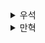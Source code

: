 <details>
  <summary>우석</summary>
  # 중첩된 데이터에 함수형 도구 사용하기

## update() 도출하기: 객체의 필드 변경하는 함수
```js
function incrementQuantity(item) {
  const quantity = item['quantity'];
  const newQuantity = quantity + 1;
  const newItem = objectSet(item, 'quantity', newQuantity);
  return newItem;
}
```
- 예시와 같은 메서드는 다양하게 존재할 수 있다.
- 예를 들면 decreseQuantity, doubleQuantity 등등..
- 하지만 모두 객체의 필드 조회하고, 수정하고, 설정하는 코드이다.
<br></br>

```js
function update(object, key, modify) {
  const value = object[key];
  const newValue = modify(value);
  const newObject = objectSet(item, key, newValue);
  return newObject;
}
```
- 이전 메서드를 일반화하면 update() 메서드를 뽑아낼 수 있다.
- 이전에 배웠던 순서를 따라 리팩토링하면 어렵지 않다.
    1. 함수 이름에 있는 암묵적 인자 드러내기
    2. 함수 본문을 콜백으로 바꾸기
<br></br>

## 중첩된 데이터에 update() 사용하기
```js
const shirt = {
  name: "shirt",
  price: 13,
  options: {
    color: "blue",
    size: 3
  }
}
```
- 위 객체의 color처럼 중첩된 객체 내부 값을 수정해야 한다면 어떻게 해야할까?
<br></br>

```js
function incrementSize(item) {
  return update(item, 'options', function(options) {
    return update(options, 'size', increment)
  })
}
```
- update()를 2번 사용하는 방식으로 중첩된 데이터를 수정할 수 있다.
- 하지만 이 방식을 사용할 경우 중첩된 횟수만큼 update를 명시해야 한다.
<br></br>

### 재귀와 배열을 활용한 중첩된 데이터 update
```js
function nestedUpdate(object, keys, modify) {
  if (keys.length === 0) return modify(object);

  const key1 = keys[0];
  const restOfKeys = drop_first(keys);
  return update(object, key1, function(value1) {
    return nestedUpdate(value1, restOfKeys, modify)
  })
}
```
- 재귀 함수를 사용하면 중첩된 객체의 데이터를 수정할 수 있는 nestedUpdate()를 보다 수월하고 깔끔하게 구현할 수 있다.
<br></br>

## 재귀를 활용한 nestedUpdate의 문제점과 해결책
```js
nestedUpdate(object, ['key1', 'key2', 'key3', 'key4', 'key5', 'key6', 'key7', 'key8'], modify)
```
- 재귀를 활용해 nestedUpdate를 깔끔하게 구현했지만 실제 이용 시에는 문제가 있다.
- 깊게 중첩된 경우 긴 key 경로를(필드명들) 외워야 한다는 점이다.
- 기억해야 할 것이 많을 때 떠올릴 수 있는 해결책은 `추상화 벽`이다.
<br></br>

### 추상화 벽 활용하기
```js
function updatePostById(category, id, modify) {
  return nestedUpdate(category, ['posts', id], modifyPost)
}

function updateAuthor(post, modifyUser) {
  return update(post, 'author', modifyUser)
}

function capitalizeUserName(user) {
  return update(user, 'name', capitalize);
}


// 사용부
updatePostById(blogCategory, '12', function(post) {
  return updateAuthor(post, capitalizeUserName)
});
```
- 추상화 벽에 의미 있는 이름을 가진 메서드를 만든다.
- 이렇게 될 경우 로직을 여러 단계로 분리하고, 각 단계의 역할을 분명히 할 수 있고 기억하기 쉬워진다.
- 또한 기억해야 하는 것이 key이름이 아닌 동작에 필요한 메서드가 되고, 기억해야 하는 것의 수도 줄어든다 (key 대신 메서드명을 기억하면 된다는 게 강점이지 기억해야 하는 것의 수가 줄어든다는 점은 큰 의미가 없어 보인다.)

</details><details>
  <summary>만혁</summary>
  # 중첩된 데이터에 함수형 도구 사용하기


## 필드를 명시적으로 만들기


```js
// as-is
function incrementField(item, field) {
    const value = item[field];
    const newValue = value + 1;
    const newItem = objectSet(item, field, newValue);
    return newCart;
}

// to-be
function incrementField(item, field) {
    return updateField(item, field, function(value) {
        return value + 1;
    })
}

function updateField(item, field, modify) {
    const value = item[field];
    const newValue = value + 1;
    const newItem = objectSet(item, field, newValue);
    return newCart;    
}
```

## 리팩터링: 조회하고 변경하고 설정하는 것을 `update()`로 교체하기

```js
// 리팩토링 전
function incrementField(item, field) {
    const value = item[field]; // 조회
    const newValue = value + 1; // 바꾸기
    const newItem = objectSet(item, field, newValue); // 설정
    return newCart;
}
```

위 코드를 보면 전체 동작은 세 단계이다.

1. 객체에서 값을 조회
2. 값을 바꾸기
3. 객체에 값을 설정(카피-온-라이트 사용)


### 조회하고 변경하고 설정하는 것을 `update()`로 교체하기 단계

#### 단계 1: 조회하고 바꾸고 설정하는 것을 찾는다.

```js
function halveField(item, field) {
    const value = item[field]; // 조회
    const newValue = value / 2; // 바꾸기
    const newItem = objectSet(item, field, newValue); // 설정
    return newCart;
}
```
#### 단계 2:  `update()`로 교체한다
```js
function halveField(item, field) {
    return update(item, field, function(value) {
        recommendation value / 2;
    })
}
```



<details>
    <summary>연습 문제</summary>

### `lowercase()` 적용

```js
const user = {
    firstName: "Joe",
    lastName: "Nash",
    email: "aaa@aaa.com"
}

update(user, 'email', lowercase);
```


### `tenXQuantity()` 만들기

```js
const item = {
    name: "shoes",
    price: 7,
    quantity: 2
}

function tenXQuantity(item) {
    return update(item, 'quantity', function(value) {
        return value * 10;
    })
}

```

## `update2()` 도출하기

중첩된 Object 의  key 를 수정하고싶다

```js
function update2(object, key1, key2, modify) {
    return update(object, key1, function(value1) {
        return update(object, key2, modify)
    })
}
```

</details>

## `incrementSizeByName()`을 만드는 네 가지 방법


### 옵션 1: `upate()` 와 `incrementSize()` 로 만들기
```js
function incrementSizeByName(cart, name) {
    return update(cart, name, incrementSize);
}
```

### 옵션 2: `upate()` 와 `update2()` 로 만들기
```js
function incrementSizeByName(cart, name) {
    return update(cart, name, function(item) {
        return update2(item, 'options', 'size', function(size) {
            return size + 1;
        })
    })
}
```



### 옵션 3: `upate()` 로 만들기
```js
function incrementSizeByName(cart, name) {
    return update(cart, name, function(item) {
        return update(item, 'options', function(options) {
            return update(options, 'size', function(size) {
                return size + 1;
            })
        })
    })   
}
```
### 옵션 4: 조회하고 바꾸고 설정하는 것을 직접 만들기

위 함수형 도구를 사용하지 않는 방법



## `update3()` 도출하기

```js
function update3(object, key1, key2, key3, modify) {
    return update(object, key1, function(object2) {
        return update2(object2, key2, key3, modify)
    })
}
```


<details>
    <summary>연습 문제</summary>

### `update4()`, `update5()` 만들기

```js
function update4(object, key1, key2, key3, key4, modify) {
    return update(object, key1, function(object2) {
        return update3(object2, key2, key3, key4, modify)
    })
}


function update5(object, key1, key2, key3, key4, key5, modify) {
    return update(object, key1, function(object2) {
        return update4(object2, key2, key3, key4, key5, modify)
    })
}
```

</details>


## `nestedUpdate()` 도출하기

`update4()` 와 `update5()` 를 만드는동안 어떠한 패턴이 있다는걸 알게 되었다.

```js
function nestedUpdate(object, keys, modifiy) {
    if (keys.length === 0) return modifiy(object);

    const key1 = keys[0];
    const restOfKeys = dropFirst(keys);
    return upate(object, key1, function(value1) {
        return updateX(value1, restOfKeys, modifiy)
    })
}
```
</details>